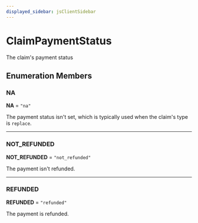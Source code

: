 ```yaml
---
displayed_sidebar: jsClientSidebar
---
```



# ClaimPaymentStatus

The claim's payment status

## Enumeration Members

### NA

 **NA** = ``"na"``

The payment status isn't set, which is typically used when the claim's type is `replace`.

___

### NOT\_REFUNDED

 **NOT\_REFUNDED** = ``"not_refunded"``

The payment isn't refunded.

___

### REFUNDED

 **REFUNDED** = ``"refunded"``

The payment is refunded.
